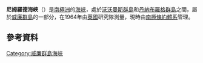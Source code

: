 {{coord|64|59|S|63|58|W|display=title}}

'''尼姆羅德海峽'''（{{lang-en|Nimrod Passage}}）是[[南極洲|南極洲]]的[[海峽|海峽]]，處於[[沃沃曼斯群島|沃沃曼斯群島]]和[[丹納布羅格群島|丹納布羅格群島]]之間，屬於[[威廉群島|威廉群島]]的一部分，在1964年由[[英國|英國]]研究隊測量，現時由[[南極條約體系|南極條約體系]]管理。

==參考資料==
{{usgs-gazetteer}}

{{DEFAULTSORT:Nimrod Passage}}
[[Category:威廉群島海峽|Category:威廉群島海峽]]


{{WilhelmArchipelago-geo-stub}}